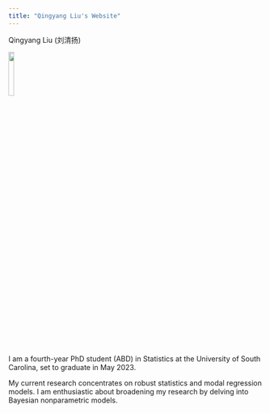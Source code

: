 ```yaml
---
title: "Qingyang Liu's Website"
---
```

Qingyang Liu (刘清扬)

<img src="./files/headshot.jpg" width=15%>

I am a fourth-year PhD student (ABD) in Statistics at the University of South Carolina, set to graduate in May 2023.

My current research concentrates on robust statistics and modal regression models. I am enthusiastic about broadening my research by delving into Bayesian nonparametric models.
